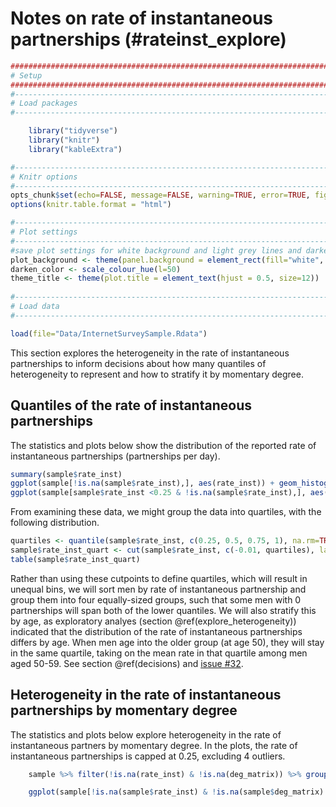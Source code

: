 # Notes on rate of instantaneous partnerships (#rateinst_explore)
```r
####################################################################################
# Setup
####################################################################################
#-----------------------------------------------------------------------------------
# Load packages
#-----------------------------------------------------------------------------------

    library("tidyverse")
    library("knitr")
    library("kableExtra")

#-----------------------------------------------------------------------------------
# Knitr options
#-----------------------------------------------------------------------------------
opts_chunk$set(echo=FALSE, message=FALSE, warning=TRUE, error=TRUE, fig.align = "center")
options(knitr.table.format = "html") 

#-----------------------------------------------------------------------------------
# Plot settings
#-----------------------------------------------------------------------------------
#save plot settings for white background and light grey lines and darkening the colors a bit
plot_background <- theme(panel.background = element_rect(fill="white", colour = "black")) + theme(panel.grid.major = element_line(colour = "grey90"))
darken_color <- scale_colour_hue(l=50)
theme_title <- theme(plot.title = element_text(hjust = 0.5, size=12)) 
        
#-----------------------------------------------------------------------------------
# Load data
#-----------------------------------------------------------------------------------

load(file="Data/InternetSurveySample.Rdata")
```

This section explores the heterogeneity in the rate of instantaneous partnerships to inform decisions about how many quantiles of heterogeneity to represent and how to stratify it by momentary degree. 

## Quantiles of the rate of instantaneous partnerships
The statistics and plots below show the distribution of the reported rate of instantaneous partnerships (partnerships per day).

```r
summary(sample$rate_inst)
ggplot(sample[!is.na(sample$rate_inst),], aes(rate_inst)) + geom_histogram(binwidth = 0.005) + labs(x="Rate of instantaneous partners", title="Distribution of the rate of instantaneous partners") + plot_background + theme_title
ggplot(sample[sample$rate_inst <0.25 & !is.na(sample$rate_inst),], aes(rate_inst)) + geom_histogram(binwidth = 0.005) + labs(x="Rate of instantaneous partners", title="Distribution of the rate of instantaneous partners, capped at 0.25") + plot_background + theme_title

```

From examining these data, we might group the data into quartiles, with the following distribution. 
```r
quartiles <- quantile(sample$rate_inst, c(0.25, 0.5, 0.75, 1), na.rm=TRUE)
sample$rate_inst_quart <- cut(sample$rate_inst, c(-0.01, quartiles), labels=c("0", "(0, 0.00274]", "(0.00274, 0.00821]", "(0.00821, 0.931]"))
table(sample$rate_inst_quart)
```
Rather than using these cutpoints to define quartiles, which will result in unequal bins, we will sort men by rate of instantaneous partnership and group them into four equally-sized groups, such that some men with 0 partnerships will span both of the lower quantiles. We will also stratify this by age, as exploratory analyes (section \@ref(explore_heterogeneity)) indicated that the distribution of the rate of instantaneous partnerships differs by age. When men age into the older group (at age 50), they will stay in the same quartile, taking on the mean rate in that quartile among men aged 50-59. See section \@ref(decisions) and [issue #32](https://github.com/statnet/WHAMP/issues/32).

## Heterogeneity in the rate of instantaneous partnerships by momentary degree
The statistics and plots below explore heterogeneity in the rate of instantaneous partners by momentary degree. In the plots, the rate of instantaneous partnerships is capped at 0.25, excluding 4 outliers.

```r
    sample %>% filter(!is.na(rate_inst) & !is.na(deg_matrix)) %>% group_by(deg_matrix) %>% summarise(freq = n(), Min = min(rate_inst), Q1 = quantile(rate_inst, 0.25), Median=median(rate_inst), Q3 = quantile(rate_inst, 0.75), Max = max(rate_inst))

    ggplot(sample[!is.na(sample$rate_inst) & !is.na(sample$deg_matrix) & sample$rate_inst<0.25,], aes(rate_inst)) + geom_histogram(binwidth = 0.005) + facet_grid(deg_matrix~.) + labs(x="Rate of instantaneous partnerships", title="Rate of instantaneous partnerships by momentary degree, capped at 0.25") + plot_background + theme_title
```